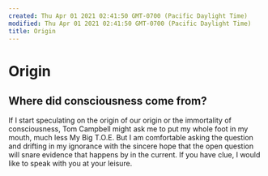 ```yaml
---
created: Thu Apr 01 2021 02:41:50 GMT-0700 (Pacific Daylight Time)
modified: Thu Apr 01 2021 02:41:50 GMT-0700 (Pacific Daylight Time)
title: Origin
---
```


# Origin

## Where did consciousness come from?

If I start speculating on the origin of our origin or the immortality of consciousness, Tom Campbell might ask me to put my whole foot in my mouth, much less My Big T.O.E. But I am comfortable asking the question and drifting in my ignorance with the sincere hope that the open question will snare evidence that happens by in the current. If you have clue, I would like to speak with you at your leisure.
